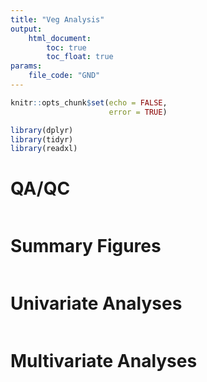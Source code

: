 ```yaml
---
title: "Veg Analysis"
output: 
    html_document:
        toc: true
        toc_float: true
params: 
    file_code: "GND"
---
```


```r
knitr::opts_chunk$set(echo = FALSE,
                      error = TRUE)
```

```r
library(dplyr)
library(tidyr)
library(readxl)
```


# QA/QC  

```r

```


# Summary Figures  

```r

```


# Univariate Analyses  

```r

```


# Multivariate Analyses  

```r

```


